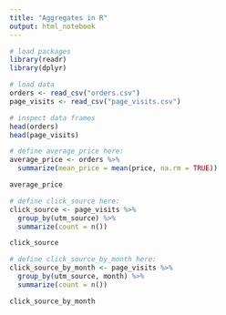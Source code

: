```yaml
---
title: "Aggregates in R"
output: html_notebook
---
```


```r
# load packages
library(readr)
library(dplyr)
```

```r
# load data
orders <- read_csv("orders.csv")
page_visits <- read_csv("page_visits.csv")
```

```r
# inspect data frames
head(orders)
head(page_visits)
```

```r
# define average_price here:
average_price <- orders %>% 
  summarize(mean_price = mean(price, na.rm = TRUE))

average_price
```

```r
# define click_source here:
click_source <- page_visits %>%
  group_by(utm_source) %>%
  summarize(count = n())

click_source
```

```r
# define click_source_by_month here:
click_source_by_month <- page_visits %>%
  group_by(utm_source, month) %>%
  summarize(count = n())

click_source_by_month
```